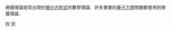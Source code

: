 {{noteTA|1=zh-hans:摄动; zh-hant:微擾|2=zh-hant:簡併;zh-hans:简并}}

微擾理論是常出現於[[微分方程式|微分方程式]]的數學理論．許多重要的[[量子力學|量子力學]]問題都會用到微擾理論．
 
[[Category:數學分析|W]]
[[Category:量子力學|W]]